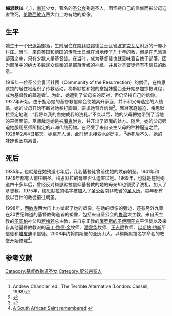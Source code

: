 {{Infobox saint
|name=Manche Masemola
|birth_date=1913年
|death_date=1928年2月4日
|feast_day=2月4日
|venerated_in=[[圣公会|圣公会]]
|image=WestminsterAbbey-Martyrs.jpg
|imagesize=300px
|caption=[[西敏寺|西敏寺]]西大门上方的梅思默拉塑像（正中的女性）
|birth_place=
|death_place=
|titles=殉道者
|beatified_date=
|beatified_place=
|beatified_by=
|canonized_date=
|canonized_place=
|canonized_by=
|attributes=
|patronage=
|major_shrine=
|suppressed_date=
|issues=
|prayer=
}}

{{Spoken Wikipedia|zh-梅思默拉.ogg|2011年|7月19日|普通话}}

'''梅思默拉'''（{{lang-en|'''Manche Masemola'''}}，{{bd|1913年||1928年|2月4日}}），[[南非|南非]]少女，著名的[[圣公会|圣公会]]殉道圣人，因坚持自己的信仰而被父母迫害致死，[[伦敦|伦敦]][[西敏寺|西敏寺]]西大门上方有她的塑像。

==生平==
她生于一个[[巴派第人|巴派第]]部落，生前居住在[[南非联邦|南非联邦]]德兰士瓦省[[波罗克瓦尼|波罗克瓦尼]]附近的一座小村庄。当时，来自[[英国|英国]]和[[德国|德国]]的传教士已经在当地传了几十年的教，但是在巴派第部落之中，只有少数人是基督徒。在当时，成为基督徒也就意味着自绝于部落，因为部落中的绝大多数民众信奉的是部落传统的神祇，并且对基督徒怀有不信任的敌意。

1919年一位圣公会复活社团（Community of the Resurrection）的僧侣，在梅思默拉的居住地组织了传教活动。梅斯默拉和她的堂姐妹露西亚开始参加宗教课程，成为基督教的[[慕道者|慕道者]]<ref>Andrew Chandler, ed., The Terrible Alternative (London: Cassell, 1998) </ref>。为此，她遭到了父母亲的反对，但仍坚持自己的信仰。1927年开始，由于担心她的基督教信仰会使她离开家庭，并不和父母选定的人结婚，她的父母开始不断对她拳打脚踢，要求她背弃信仰<ref>{{Cite web |url=http://www.dacb.org/stories/southafrica/masemola_manche.html |title=存档副本 |accessdate=2011-05-02 |archive-date=2011-05-17 |archive-url=https://web.archive.org/web/20110517062537/http://www.dacb.org/stories/southafrica/masemola_manche.html |dead-url=no }}</ref>。面对家庭逼迫，梅思默拉坚定地说：“我将以我的血完成我的洗礼。”不久以后，她的父母把她带到了当地的巫师面前。巫师裁定她是被[[魔鬼|魔鬼]]附身，并开出了驱魔的处方。随后，她的父母强迫她服用巫师所指定的非洲传统药物。在经受了来自亲生父母的种种逼迫之后，1928年2月4日那天，她离开人世，此时尚未接受水的洗礼。<ref>{{Cite web |url=http://www.bbc.co.uk/religion/re/3todiefor_man_time.pdf |title=Manche Masemola timeline |accessdate=2011-04-30 |archive-date=2012-11-10 |archive-url=https://web.archive.org/web/20121110045835/http://www.bbc.co.uk/religion/re/3todiefor_man_time.pdf |dead-url=no }}</ref>她死后不久，她的妹妹也因病离世。

==死后==
1935年，也就是在她殉道七年后，几名基督徒曾前往她的坟前朝圣。1941年和1949年都有人前往朝圣。梅思默拉的母亲否认迫害过她。1969年，也就是在她殉道四十多年后，曾经反对梅思默拉信仰基督教的她的母亲却也领受了洗礼，加入了基督教。1975年，梅思默拉的名字被加入了圣公会南非教省的[[圣人历|圣人历]]。每年都有数以百计的教徒前往朝圣。

1998年，[[西敏寺|西敏寺]]西大门上方塑起了她的塑像，在她的塑像的旁边，还有另外九尊在20世纪殉道的基督教殉道者的塑像，包括来自圣公会的[[鲁温|鲁温]]大主教，来自天主教的[[圣国柏|圣国柏]]神父和[[若梅若|若梅若]]总主教，来自东正教的[[俄罗斯的圣伊丽莎白|俄罗斯的圣伊丽莎白]]平信徒以及来自其他基督教教派的[[马丁·路德·金|马丁·路德·金]]牧师、[[潘霍华|潘霍华]]牧师、[[王志明_(牧师)|王志明]]牧师、[[以斯帖·约翰|以斯帖·约翰]]平信徒和[[塔皮迪|塔皮迪]]平信徒。2008年约翰内斯堡的亚历山大，以梅斯默拉名字命名的教堂开始修建<ref>[http://www.sagoodnews.co.za/south_africa_in_the_world/a_south_african_saint_remembered.html A South African Saint remembered] {{webarchive|url=https://web.archive.org/web/20080418103517/http://www.sagoodnews.co.za/south_africa_in_the_world/a_south_african_saint_remembered.html |date=2008-04-18 }}</ref>。

==参考文献==
<references />

[[Category:基督教殉道圣女|Category:基督教殉道圣女]]
[[Category:聖公宗聖人|Category:聖公宗聖人]]